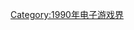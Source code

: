 {{Year by category
| m = 1
| c = 9
| d = 9
| y = 0
| cat = 首发的电子游戏系列
| in = 电子游戏界
| parent = 各年首发的电子游戏系列
| subcat = 1990年面世
| sortkey = Video game
}}

[[Category:1990年电子游戏界|Category:1990年电子游戏界]]